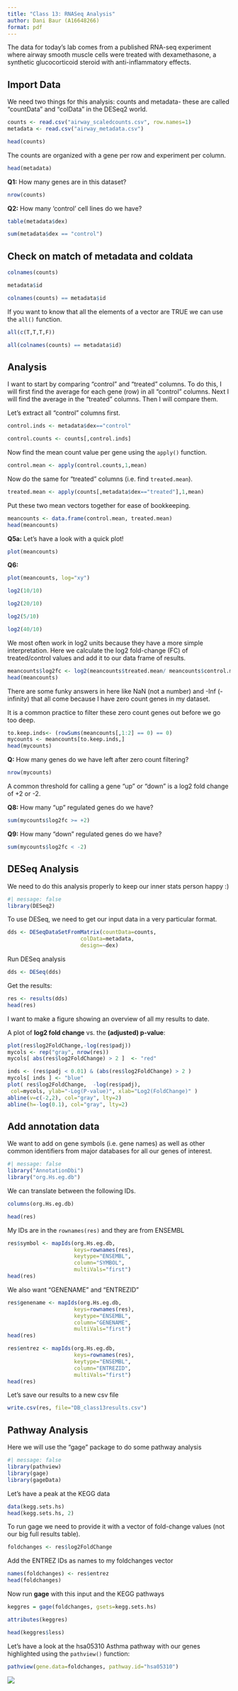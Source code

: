 ```yaml
---
title: "Class 13: RNASeq Analysis"
author: Dani Baur (A16648266)
format: pdf
---
```


The data for today's lab comes from a published RNA-seq experiment where airway smooth muscle cells were treated with dexamethasone, a synthetic glucocorticoid steroid with anti-inflammatory effects.

## Import Data

We need two things for this analysis: counts and metadata- these are called "countData" and "colData" in the DESeq2 world.

```r
counts <- read.csv("airway_scaledcounts.csv", row.names=1)
metadata <- read.csv("airway_metadata.csv")
```

```r
head(counts)
```

The counts are organized with a gene per row and experiment per column.

```r
head(metadata)
```

**Q1:** How many genes are in this dataset?
```r
nrow(counts)
```

**Q2:** How many 'control' cell lines do we have?
```r
table(metadata$dex)
```
```r
sum(metadata$dex == "control")
```

## Check on match of metadata and coldata

```r
colnames(counts)
```
```r
metadata$id
```
```r
colnames(counts) == metadata$id
```

If you want to know that all the elements of a vector are TRUE we can use the `all()` function.
```r
all(c(T,T,T,F))
```
```r
all(colnames(counts) == metadata$id)
```

## Analysis

I want to start by comparing "control" and "treated" columns. To do this, I will first find the average for each gene (row) in all "control" columns. Next I will find the average in the "treated" columns. Then I will compare them.

Let's extract all "control" columns first.
```r
control.inds <- metadata$dex=="control"
```

```r
control.counts <- counts[,control.inds]
```

Now find the mean count value per gene using the `apply()` function.
```r
control.mean <- apply(control.counts,1,mean)
```

Now do the same for "treated" columns (i.e. find `treated.mean`).
```r
treated.mean <- apply(counts[,metadata$dex=="treated"],1,mean)
```

Put these two mean vectors together for ease of bookkeeping.
```r
meancounts <- data.frame(control.mean, treated.mean)
head(meancounts)
```

**Q5a:** Let's have a look with a quick plot!
```r
plot(meancounts)
```
**Q6:**
```r
plot(meancounts, log="xy")
```

```r
log2(10/10)
```

```r
log2(20/10)
```

```r
log2(5/10)
```
```r
log2(40/10)
```

We most often work in log2 units because they have a more simple interpretation. Here we calculate the log2 fold-change (FC) of treated/control values and add it to our data frame of results.

```r
meancounts$log2fc <- log2(meancounts$treated.mean/ meancounts$control.mean)
head(meancounts)
```

There are some funky answers in here like NaN (not a number) and -Inf (- infinity) that all come because I have zero count genes in my dataset.

It is a common practice to filter these zero count genes out before we go too deep.

```r
to.keep.inds<- (rowSums(meancounts[,1:2] == 0) == 0)
mycounts <- meancounts[to.keep.inds,]
head(mycounts)
```

**Q:** How many genes do we have left after zero count filtering?

```r
nrow(mycounts)
```

A common threshold for calling a gene "up" or "down" is a log2 fold change of +2 or -2.

**Q8:** How many "up" regulated genes do we have?
```r
sum(mycounts$log2fc >= +2)
```
**Q9:** How many "down" regulated genes do we have?
```r
sum(mycounts$log2fc < -2)
```

## DESeq Analysis

We need to do this analysis properly to keep our inner stats person happy :)

```r
#| message: false
library(DESeq2)
```

To use DESeq, we need to get our input data in a very particular format.

```r
dds <- DESeqDataSetFromMatrix(countData=counts,
                       colData=metadata,
                       design=~dex)
```

Run DESeq analysis
```r
dds <- DESeq(dds)
```

Get the results:
```r
res <- results(dds)
head(res)
```

I want to make a figure showing an overview of all my results to date.

A plot of **log2 fold change** vs. the **(adjusted) p-value**:
```r
plot(res$log2FoldChange,-log(res$padj))
mycols <- rep("gray", nrow(res))
mycols[ abs(res$log2FoldChange) > 2 ]  <- "red" 

inds <- (res$padj < 0.01) & (abs(res$log2FoldChange) > 2 )
mycols[ inds ] <- "blue"
plot( res$log2FoldChange,  -log(res$padj), 
 col=mycols, ylab="-Log(P-value)", xlab="Log2(FoldChange)" )
abline(v=c(-2,2), col="gray", lty=2)
abline(h=-log(0.1), col="gray", lty=2)
```

## Add annotation data

We want to add on gene symbols (i.e. gene names) as well as other common identifiers from major databases for all our genes of interest.

```r
#| message: false
library("AnnotationDbi")
library("org.Hs.eg.db")
```

We can translate between the following IDs.

```r
columns(org.Hs.eg.db)
```

```r
head(res)
```

My IDs are in the `rownames(res)` and they are from ENSEMBL

```r
res$symbol <- mapIds(org.Hs.eg.db,
                     keys=rownames(res),
                     keytype="ENSEMBL",
                     column="SYMBOL",
                     multiVals="first")
head(res)
```

We also want "GENENAME" and "ENTREZID" 

```r
res$genename <- mapIds(org.Hs.eg.db,
                     keys=rownames(res),
                     keytype="ENSEMBL",
                     column="GENENAME",
                     multiVals="first")
head(res)
```

```r
res$entrez <- mapIds(org.Hs.eg.db,
                     keys=rownames(res),
                     keytype="ENSEMBL",
                     column="ENTREZID",
                     multiVals="first")
head(res)
```

Let's save our results to a new csv file

```r
write.csv(res, file="DB_class13results.csv")
```

## Pathway Analysis

Here we will use the "gage" package to do some pathway analysis

```r
#| message: false
library(pathview)
library(gage)
library(gageData)
```

Let's have a peak at the KEGG data
```r
data(kegg.sets.hs)
head(kegg.sets.hs, 2)
```

To run gage we need to provide it with a vector of fold-change values (not our big full results table).

```r
foldchanges <- res$log2FoldChange
```

Add the ENTREZ IDs as names to my foldchanges vector

```r
names(foldchanges) <- res$entrez
head(foldchanges)
```

Now run **gage** with this input and the KEGG pathways

```r
keggres = gage(foldchanges, gsets=kegg.sets.hs)
```

```r
attributes(keggres)
```

```r
head(keggres$less)
```

Let's have a look at the hsa05310 Asthma pathway with our genes highlighted using the `pathview()` function:

```r
pathview(gene.data=foldchanges, pathway.id="hsa05310")
```

![](hsa05310.pathview.png)